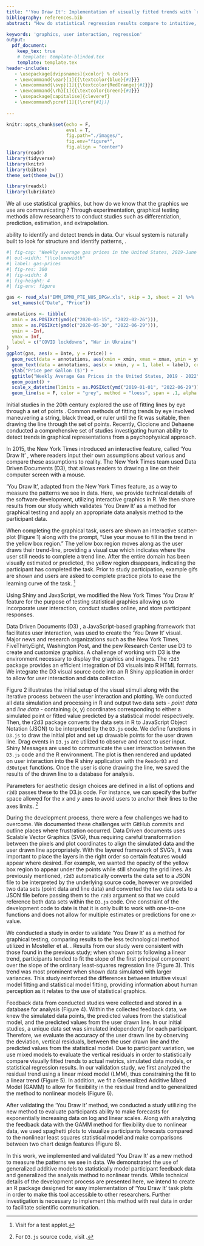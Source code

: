```yaml
---
title: "'You Draw It': Implementation of visually fitted trends with `r2d3`"
bibliography: references.bib
abstract: "How do statistical regression results compare to intuitive, visually fitted results? Fitting lines by eye through a set of points has been explored since the 20th century. Common methods of fitting trends by eye involve maneuvering a string, black thread, or ruler until the fit is suitable, then drawing the line through the set of points. In 2015, the New York Times introduced an interactive feature, called 'You Draw It,' where readers are asked to input their own assumptions about various metrics and compare how these assumptions relate to reality. This research is intended to implement 'You Draw It', adapted from the New York Times, as a way to measure the patterns we see in data."

keywords: 'graphics, user interaction, regression'
output: 
  pdf_document:
    keep_tex: true
    # template: template-blinded.tex
    template: template.tex
header-includes:
   - \usepackage[dvipsnames]{xcolor} % colors
   - \newcommand{\ear}[1]{{\textcolor{blue}{#1}}}
   - \newcommand{\svp}[1]{{\textcolor{RedOrange}{#1}}}
   - \newcommand{\rh}[1]{{\textcolor{Green}{#1}}}
   - \usepackage[capitalise]{cleveref}
   - \newcommand\pcref[1]{(\cref{#1})}
   
---
```


```r
knitr::opts_chunk$set(echo = F, 
                      eval = T, 
                      fig.path="./images/", 
                      fig.env="figure*", 
                      fig.align = "center")
library(readr)
library(tidyverse)
library(knitr)
library(bibtex)
theme_set(theme_bw())

library(readxl)
library(lubridate)
```

\section{Introduction}

We all use statistical graphics, but how do we know that the graphics we use are communicating \svp{effectively}?
Through experimentation, graphical testing methods allow researchers to conduct studies \svp{designed to understand how we perceive graphics and perform graphical tasks} such as differentiation, prediction, estimation, and extrapolation. 
\svp{Each of these levels of interaction with a graph require a different method of engagement with and use of the information presented in a chart.}
<!-- All of these types of tests require different levels of use and manipulation of the information being presented in the chart. -->
<!-- Efforts in the field of statistical graphics have developed graphical testing tools and methods, such as the lineup protocol \cite{buja2009statistical}.  -->
<!-- The advancement of graphing software provides the tools necessary to develop new methods of testing statistical graphics. -->
\svp{In this paper, we describe the adaptation of an old tool for graphical testing and evaluation, eye-fitting, for use in modern web-applications suitable for testing statistical graphics. 
We present an empirical evaluation of this testing method for linear regression, and briefly discuss an extension of this method to non-linear applications.}

\subsection{Measuring Patterns and Trends}
\svp{One of the most common charts created is a scatter plot of points over time; these charts show up regularly in news articles and in scientific publications alike.
These charts rely on our }ability to identify and detect trends in data. 
Our visual system is naturally built to look for structure and identify patterns, \svp{including patterns and trends over time}. 
\svp{As shown in \cref{fig:gas-prices}, a viewer engaging with a plot of weekly average gas prices over time will likely perform several cognitive operations. First, they scan the plot and assesses points to determine if there are any outliers or otherwise remarkable points. Then, they may fit a rough mental smooth/trend line to the points to summarize the useful information and remove variability. Finally, the viewer may pull in additional contextual information from long-term memory, seeking to explain variation in the mental 'trend' with supplemental information, such as COVID lock downs which reduced gasoline demand and the beginning of the war in Ukraine, which wreaked havoc on the supply and demand for global energy sources.}

```r
#| fig-cap: "Weekly average gas prices in the United States, 2019-June 2022. Additional mental operations a viewer might perform while looking at the plot are annotated in grey. \\cite{usenergyinformationadministrationWeeklyAllGrades2022}."
#| out-width: "\\columnwidth"
#| label: gas-prices
#| fig-res: 300
#| fig-width: 8
#| fig-height: 4
#| fig-env: figure

gas <- read_xls("EMM_EPM0_PTE_NUS_DPGw.xls", skip = 3, sheet = 2) %>%
  set_names(c("Date", "Price"))

annotations <- tibble(
  xmin = as.POSIXct(ymd(c("2020-03-15", "2022-02-26"))),
  xmax = as.POSIXct(ymd(c("2020-05-30", "2022-06-29"))),
  ymin = -Inf,
  ymax = Inf,
  label = c("COVID lockdowns", "War in Ukraine")
)
ggplot(gas, aes(x = Date, y = Price)) + 
  geom_rect(data = annotations, aes(xmin = xmin, xmax = xmax, ymin = ymin, ymax = ymax), alpha= 0.2, fill = "grey", inherit.aes = F) + 
  geom_text(data = annotations, aes(x = xmin, y = 1, label = label), color = "grey") + 
  ylab("Price per Gallon ($)") + 
  ggtitle("Weekly Average Gas Prices in the United States, 2019 - 2022", subtitle = "US Energy Information Administration") + 
  geom_point() + 
  scale_x_datetime(limits = as.POSIXct(ymd("2019-01-01", "2022-06-29"))) + 
  geom_line(se = F, color = "grey", method = "loess", span = .1, alpha = .5, stat = "smooth", size = 1.5)
```

Initial studies in the 20th century explored the use of fitting lines by eye through a set of points \cite{finney1951subjective,mosteller1981eye}. Common methods of fitting trends by eye involved maneuvering a string, black thread, or ruler until the fit was suitable, then drawing the line through the set of points. Recently, Ciccione and Dehaene \shortcite{ciccione2021can} conducted a comprehensive set of studies investigating human ability to detect trends in graphical representations from a psychophysical approach.\svp{XXX and found what? Describe the results XXX}

\svp{While psychologists and statisticians have been using eye-fitting techniques to assess our innate perceptual statistical modeling abilities, news organizations have used similar techniques in order to draw readers in and demonstrate the difference between readers' assumptions and reality.} In 2015, the New York Times introduced an interactive feature, called 'You Draw It' \cite{aisch2015you}, where readers input their own assumptions about various \svp{metrics of news interest} and compare these assumptions to reality. The New York Times team used Data Driven Documents (D3), \svp{a JavaScript library} that allows readers to \svp{interact with a chart directly by} drawing a line on their computer screen with a mouse. \svp{Despite the somewhat different purpose behind this feature, the D3 driven method used by the NYT is wonderfully intuitive, and does not require the assumption of linearity, making it much more adaptable to testing how viewers perceive and predict when presented with non-linear data.}

\svp{We set out to implement} ‘You Draw It’, adapted from the New York Times feature, as a way to measure the patterns we see in data. 
Here, we provide technical details of the software development, utilizing interactive graphics in R\cite{r-software}. 
We then share results from our study which validates 'You Draw It' as a method for graphical testing \svp{on linear trends} and apply an appropriate data analysis method to the participant data. \svp{We also briefly demonstrate the use of the 'You Draw It' method and analysis on nonlinear data.}

\section{Development}

\subsection{`You Draw It' Task}

When completing the graphical task, users are shown an interactive scatter-plot (Figure 1) along with the prompt, "Use your mouse to fill in the trend in the yellow box region." The yellow box region moves along as the user draws their trend-line, providing a visual cue which indicates where the user still needs to complete a trend line. After the entire domain has been visually estimated or predicted, the yellow region disappears, indicating the participant has completed the task. Prior to study participation, example gifs are shown and users are asked to complete practice plots to ease the learning curve of the task. ^[Visit \url{emily-robinson.shinyapps.io/can-you-draw-it} for a test applet.]

<!-- # ```{r, you-draw-it-example, echo = F, out.width = "100%", fig.align='center', fig.cap = "'You Draw It' interaction task plot as shown to user. \\textbf{Left:} illustrates what user first sees with the prompt \\textit{`Use your mouse to fill in the trend in the yellow box region.'} \\textbf{Middle:} illustrates what the user sees while completing the task. \\textbf{Right:} illustrates the users finished trend line."} -->
<!-- # knitr::include_graphics("images/ydi-stimuli.png") -->
<!-- # ``` -->

\begin{figure}[ht]
\begin{center}
\centerline{\includegraphics[width=\columnwidth]{images/ydi-stimuli}}
\caption{You Draw It' task plot as shown to user. \\
\textbf{left:} illustrates what user first sees with the prompt \textit{Use your mouse to fill in the trend in the yellow box region.} \\
\textbf{middle:} illustrates what the user sees while completing the task.\\
\textbf{right:} illustrates the users finished trend line.}
\label{you-draw-it-task-plot}
\end{center}
\end{figure}

\subsection{Code Sketch}

Using Shiny \cite{shinypkg} and JavaScript, we modified the New York Times 'You Draw It' feature for the purpose of testing statistical graphics allowing us to incorporate user interaction, conduct studies online, and store participant responses.

Data Driven Documents (D3) \cite{bostock2011d3}, a JavaScript-based graphing framework that facilitates user interaction, was used to create the 'You Draw It' visual. Major news and research organizations such as the New York Times, FiveThirtyEight, Washington Post, and the pew Research Center use D3 to create and customize graphics. A challenge of working with D3 is the environment necessary to display the graphics and images. The `r2d3` package \cite{r2d3pkg} provides an efficient integration of D3 visuals into R HTML formats. We integrate the D3 visual source code into an R Shiny \cite{shinypkg} application in order to allow for user interaction and data collection.

Figure 2 illustrates the initial setup of the visual stimuli along with the iterative process between the user interaction and plotting. We conducted all data simulation and processing in R and output two data sets - *point data* and *line data* - containing (x, y) coordinates corresponding to either a simulated point or fitted value predicted by a statistical model respectively. Then, the r2d3 package converts the data sets in R to JavaScript Object Notation (JSON) to be interpreted by the `D3.js` code. We define functions in `D3.js` to draw the initial plot and set up drawable points for the user drawn line. Drag events in `D3.js` are utilized to observe and react to user input. Shiny Messages are used to communicate the user interaction between the `D3.js` code and the R environment. The plot is then rendered and updated on user interaction into the R shiny application with the `RenderD3` and `d3Output` functions. Once the user is done drawing the line, we saved the results of the drawn line to a database for analysis.

\begin{figure}[ht]
\begin{center}
\centerline{\includegraphics[width=\columnwidth]{images/code-sketch-2}}
\caption{Sketch of underlying code for 'You Draw It', illustrating the data simulation conducted in R, the initial setup of the visual stimuli with D3 source code, along with the iterative process between the user interaction and plotting in Shiny. Once the user is done drawing the line, we saved the results of the drawn line to a database for analysis.}
\label{you-draw-it-code-sketch}
\end{center}
\end{figure}

Parameters for aesthetic design choices are defined in a list of options and `r2d3` passes these to the D3.js code. For instance, we can specify the buffer space allowed for the $x$ and $y$ axes to avoid users to anchor their lines to the axes limits. ^[For `D3.js` source code, visit \url{https://github.com/earobinson95/presentations/blob/master/can-you-draw-it/www/main-d3v5.js}.]


\subsection{Challenges}

During the development process, there were a few challenges we had to overcome. 
We documented these challenges with GitHub commits and outline places where frustration occurred.
Data Driven documents uses Scalable Vector Graphics (SVG), thus requiring careful transformation between the pixels and plot coordinates to align the simulated data and the user drawn line appropriately.
With the layered framework of SVG's, it was important to place the layers in the right order so certain features would appear where desired. 
For example, we wanted the opacity of the yellow box region to appear under the points while still showing the grid lines.
As previously mentioned, `r2d3` automatically converts the data set to a JSON file to be interpreted by the underlying source code, however we provided two data sets (point data and line data) and converted the two data sets to a JSON file before passing them to the `r2d3` argument so that we could reference both data sets within the `D3.js` code.
One constraint of the development code to date is that it is only built to work with one-to-one functions and does not allow for multiple estimates or predictions for one $x$-value.

\section{Application}

\subsection{Tool Validation}

We conducted a study in order to validate 'You Draw It' as a method for graphical testing, comparing results to the less technological method utilized in Mosteller et al. \shortcite{mosteller1981eye}. Results from our study were consistent with those found in the previous study; when shown points following a linear trend, participants tended to fit the slope of the first principal component over the slope of the ordinary least-squares regression line (Figure 3). This trend was most prominent when shown data simulated with larger variances. This study reinforced the differences between intuitive visual model fitting and statistical model fitting, providing information about human perception as it relates to the use of statistical graphics.

\begin{figure}[ht]
\begin{center}
\centerline{\includegraphics[width=\columnwidth]{images/pca-plot}}
\caption{Comparison between an OLS regression equation which minimizes the vertical distance of points from the line and a regression equation with a slope calculated by the first principal component which minimizes the smallest distance of points from the line.}
\label{pca-plot}
\end{center}
\end{figure}

\subsection{Data Analysis}

\begin{figure}[ht]
\begin{center}
\centerline{\includegraphics[width=\columnwidth]{images/eyefitting-trial-plot}}
\caption{Example of validation feedback data where three trend lines show the the OLS fitted, PCA fitted, and participant drawn values overlaid on the simulated data points}
\label{eyefitting-trial-plot}
\end{center}
\end{figure}

Feedback data from conducted studies were collected and stored in a database for analysis (Figure 4). Within the collected feedback data, we knew the simulated data points, the predicted values from the statistical model, and the predicted values from the user drawn line. In our initial studies, a unique data set was simulated independently for each participant. Therefore, we evaluate the accuracy of the user drawn line by observing the deviation, vertical residuals, between the user drawn line and the predicted values from the statistical model. Due to participant variation, we use mixed models to evaluate the vertical residuals in order to statistically compare visually fitted trends to actual metrics, simulated data models, or statistical regression results. In our validation study, we first analyzed the residual trend using a linear mixed model (LMM), thus constraining the fit to a linear trend (Figure 5). In addition, we fit a Generalized Additive Mixed Model (GAMM) to allow for flexibility in the residual trend and to generalized the method to nonlinear models (Figure 6).

\begin{figure}[ht]
\begin{center}
\centerline{\includegraphics[width=\columnwidth]{images/eyefitting-lmer-plot}}
\caption{Validation study estimated trends of residuals (vertical deviation of participant drawn points from both the OLS (blue) and PCA (orange) fitted points) as fit by a linear mixed model.}
\label{eyefitting-lmer-plot}
\end{center}
\end{figure}

\begin{figure}[ht]
\begin{center}
\centerline{\includegraphics[width=\columnwidth]{images/eyefitting-gamm-plot}}
\caption{Validation study estimated trends of residuals (vertical deviation of participant drawn points from both the OLS (blue) and PCA (orange) fitted points) as fit by a generalized additive mixed model.}
\label{eyefitting-gamm-plot}
\end{center}
\end{figure}

After validating the 'You Draw It' method, we conducted a study utilizing the new method to evaluate participants ability to make forecasts for exponentially increasing data on log and linear scales. Along with analyzing the feedback data with the GAMM method for flexibility due to nonlinear data, we used spaghetti plots to visualize participants forecasts compared to the nonlinear least squares statistical model and make comparisons between two chart design features (Figure 6).

\begin{figure}[ht]
\begin{center}
\centerline{\includegraphics[width=\columnwidth]{images/exponential-yloess-spaghetti-plot-2-1}}
\caption{Spaghetti plot of results from a study which asked participants to forcast trends of exponentially increasing data. Participants drawn lines on the linear scale are shown in blue and the log scale are shown in orange. Variability in the statistically fitted regression lines occured due to a unique data set being simulated for each individual; the gray band shows the range fitted values from the statistically fitted regression lines.}
\label{exponential-yloess-spaghetti-plot-2-1}
\end{center}
\end{figure}

\section{Future Work}

In this work, we implemented and validated ‘You Draw It’ as a new method to measure the patterns we see in data. We demonstrated the use of generalized additive models to statistically model participant feedback data and generalized the analysis method to nonlinear trends. While technical details of the development process are presented here, we intend to create an R package designed for easy implementation of 'You Draw It' task plots in order to make this tool accessible to other researchers. Further investigation is necessary to implement this method with real data in order to facilitate scientific communication.
